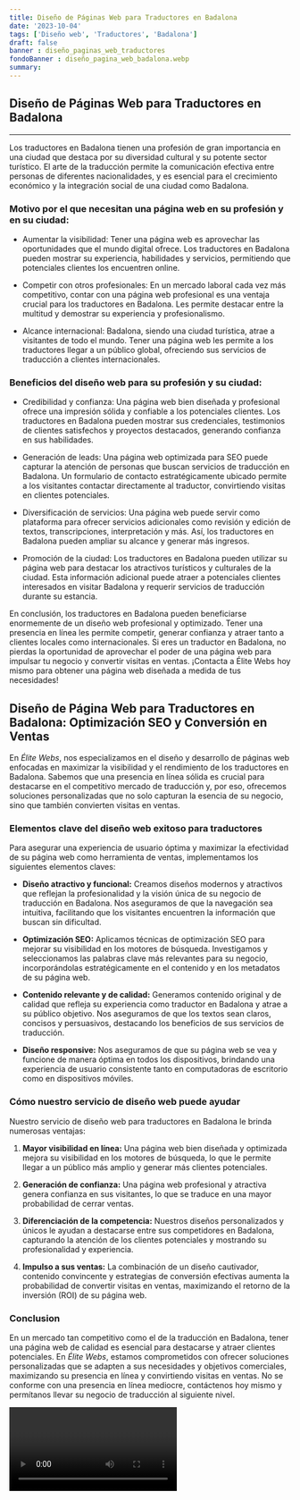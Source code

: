 ```yaml
---
title: Diseño de Páginas Web para Traductores en Badalona
date: '2023-10-04'
tags: ['Diseño web', 'Traductores', 'Badalona']
draft: false
banner : diseño_paginas_web_traductores
fondoBanner : diseño_pagina_web_badalona.webp
summary: 
---
```


## Diseño de Páginas Web para Traductores en Badalona

---

Los traductores en Badalona tienen una profesión de gran importancia en una ciudad que destaca por su diversidad cultural y su potente sector turístico. El arte de la traducción permite la comunicación efectiva entre personas de diferentes nacionalidades, y es esencial para el crecimiento económico y la integración social de una ciudad como Badalona.

### Motivo por el que necesitan una página web en su profesión y en su ciudad:

- Aumentar la visibilidad: Tener una página web es aprovechar las oportunidades que el mundo digital ofrece. Los traductores en Badalona pueden mostrar su experiencia, habilidades y servicios, permitiendo que potenciales clientes los encuentren online.

- Competir con otros profesionales: En un mercado laboral cada vez más competitivo, contar con una página web profesional es una ventaja crucial para los traductores en Badalona. Les permite destacar entre la multitud y demostrar su experiencia y profesionalismo.

- Alcance internacional: Badalona, siendo una ciudad turística, atrae a visitantes de todo el mundo. Tener una página web les permite a los traductores llegar a un público global, ofreciendo sus servicios de traducción a clientes internacionales.

### Beneficios del diseño web para su profesión y su ciudad:

- Credibilidad y confianza: Una página web bien diseñada y profesional ofrece una impresión sólida y confiable a los potenciales clientes. Los traductores en Badalona pueden mostrar sus credenciales, testimonios de clientes satisfechos y proyectos destacados, generando confianza en sus habilidades.

- Generación de leads: Una página web optimizada para SEO puede capturar la atención de personas que buscan servicios de traducción en Badalona. Un formulario de contacto estratégicamente ubicado permite a los visitantes contactar directamente al traductor, convirtiendo visitas en clientes potenciales.

- Diversificación de servicios: Una página web puede servir como plataforma para ofrecer servicios adicionales como revisión y edición de textos, transcripciones, interpretación y más. Así, los traductores en Badalona pueden ampliar su alcance y generar más ingresos.

- Promoción de la ciudad: Los traductores en Badalona pueden utilizar su página web para destacar los atractivos turísticos y culturales de la ciudad. Esta información adicional puede atraer a potenciales clientes interesados en visitar Badalona y requerir servicios de traducción durante su estancia.

En conclusión, los traductores en Badalona pueden beneficiarse enormemente de un diseño web profesional y optimizado. Tener una presencia en línea les permite competir, generar confianza y atraer tanto a clientes locales como internacionales. Si eres un traductor en Badalona, no pierdas la oportunidad de aprovechar el poder de una página web para impulsar tu negocio y convertir visitas en ventas. ¡Contacta a Élite Webs hoy mismo para obtener una página web diseñada a medida de tus necesidades!

<GifSeo />

<Cta />

## Diseño de Página Web para Traductores en Badalona: Optimización SEO y Conversión en Ventas

En *Élite Webs*, nos especializamos en el diseño y desarrollo de páginas web enfocadas en maximizar la visibilidad y el rendimiento de los traductores en Badalona. Sabemos que una presencia en línea sólida es crucial para destacarse en el competitivo mercado de traducción y, por eso, ofrecemos soluciones personalizadas que no solo capturan la esencia de su negocio, sino que también convierten visitas en ventas.

### Elementos clave del diseño web exitoso para traductores

Para asegurar una experiencia de usuario óptima y maximizar la efectividad de su página web como herramienta de ventas, implementamos los siguientes elementos claves:

- **Diseño atractivo y funcional:** Creamos diseños modernos y atractivos que reflejan la profesionalidad y la visión única de su negocio de traducción en Badalona. Nos aseguramos de que la navegación sea intuitiva, facilitando que los visitantes encuentren la información que buscan sin dificultad.

- **Optimización SEO:** Aplicamos técnicas de optimización SEO para mejorar su visibilidad en los motores de búsqueda. Investigamos y seleccionamos las palabras clave más relevantes para su negocio, incorporándolas estratégicamente en el contenido y en los metadatos de su página web.

- **Contenido relevante y de calidad:** Generamos contenido original y de calidad que refleja su experiencia como traductor en Badalona y atrae a su público objetivo. Nos aseguramos de que los textos sean claros, concisos y persuasivos, destacando los beneficios de sus servicios de traducción.

- **Diseño responsive:** Nos aseguramos de que su página web se vea y funcione de manera óptima en todos los dispositivos, brindando una experiencia de usuario consistente tanto en computadoras de escritorio como en dispositivos móviles.

### Cómo nuestro servicio de diseño web puede ayudar

Nuestro servicio de diseño web para traductores en Badalona le brinda numerosas ventajas:

1. **Mayor visibilidad en línea:** Una página web bien diseñada y optimizada mejora su visibilidad en los motores de búsqueda, lo que le permite llegar a un público más amplio y generar más clientes potenciales.

2. **Generación de confianza:** Una página web profesional y atractiva genera confianza en sus visitantes, lo que se traduce en una mayor probabilidad de cerrar ventas.

3. **Diferenciación de la competencia:** Nuestros diseños personalizados y únicos le ayudan a destacarse entre sus competidores en Badalona, capturando la atención de los clientes potenciales y mostrando su profesionalidad y experiencia.

4. **Impulso a sus ventas:** La combinación de un diseño cautivador, contenido convincente y estrategias de conversión efectivas aumenta la probabilidad de convertir visitas en ventas, maximizando el retorno de la inversión (ROI) de su página web.

### Conclusion

En un mercado tan competitivo como el de la traducción en Badalona, tener una página web de calidad es esencial para destacarse y atraer clientes potenciales. En *Élite Webs*, estamos comprometidos con ofrecer soluciones personalizadas que se adapten a sus necesidades y objetivos comerciales, maximizando su presencia en línea y convirtiendo visitas en ventas. No se conforme con una presencia en línea mediocre, contáctenos hoy mismo y permítanos llevar su negocio de traducción al siguiente nivel.

<Video />

<CtaBot job='Traductores' city='Badalona'/>

<Gmaps query='Badalona+españa+maps' />
